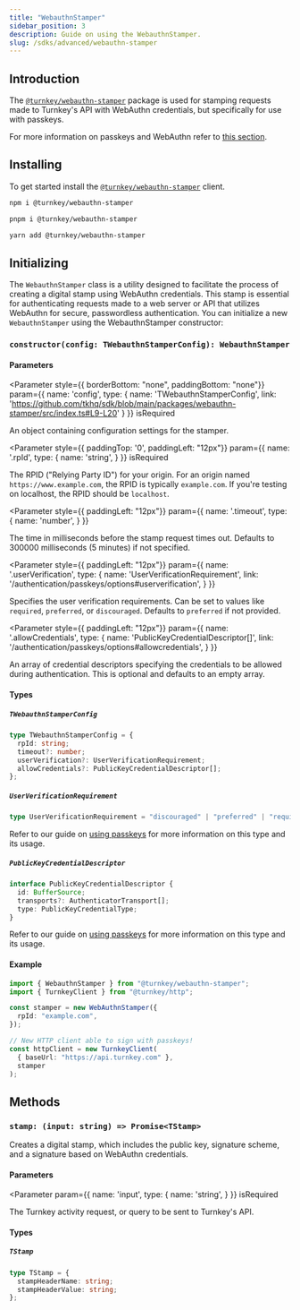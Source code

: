 ```yaml
---
title: "WebauthnStamper"
sidebar_position: 3
description: Guide on using the WebauthnStamper.
slug: /sdks/advanced/webauthn-stamper
---
```



## Introduction

The [`@turnkey/webauthn-stamper`](https://www.npmjs.com/package/@turnkey/webauthn-stamper)
package is used for stamping requests made to Turnkey's API with WebAuthn credentials, but specifically for use with passkeys.

For more information on passkeys and WebAuthn refer to [this section](/authentication/passkeys/introduction).

## Installing

To get started install the [`@turnkey/webauthn-stamper`](https://www.npmjs.com/package/@turnkey/webauthn-stamper) client.

<Tabs>
  <TabItem value="npm" label="npm" default>

```bash
npm i @turnkey/webauthn-stamper
```

  </TabItem>
  <TabItem value="pnpm" label="pnpm">

```bash
pnpm i @turnkey/webauthn-stamper
```

  </TabItem>
  <TabItem value="yarn" label="yarn">

```bash
yarn add @turnkey/webauthn-stamper
```

  </TabItem>
</Tabs>

## Initializing

The `WebauthnStamper` class is a utility designed to facilitate the process of creating a digital stamp using WebAuthn credentials.
This stamp is essential for authenticating requests made to a web server or API that utilizes WebAuthn for secure, passwordless authentication.
You can initialize a new `WebauthnStamper` using the WebauthnStamper constructor:

### `constructor(config: TWebauthnStamperConfig): WebauthnStamper`

#### Parameters

<Parameter
  style={{ borderBottom: "none", paddingBottom: "none"}}
  param={{
    name: 'config',
    type: {
      name: 'TWebauthnStamperConfig',
      link: 'https://github.com/tkhq/sdk/blob/main/packages/webauthn-stamper/src/index.ts#L9-L20'
    }
  }}
  isRequired
>

An object containing configuration settings for the stamper.

</Parameter>

<Parameter
  style={{ paddingTop: '0', paddingLeft: "12px"}}
  param={{
    name: '.rpId',
    type: {
      name: 'string',
    }
  }}
  isRequired
>

The RPID ("Relying Party ID") for your origin.
For an origin named `https://www.example.com`, the RPID is typically `example.com`.
If you're testing on localhost, the RPID should be `localhost`.

</Parameter>

<Parameter
  style={{ paddingLeft: "12px"}}
  param={{
    name: '.timeout',
    type: {
      name: 'number',
    }
  }}
>

The time in milliseconds before the stamp request times out. Defaults to 300000 milliseconds (5 minutes) if not specified.

</Parameter>

<Parameter
  style={{ paddingLeft: "12px"}}
  param={{
    name: '.userVerification',
    type: {
      name: 'UserVerificationRequirement',
      link: '/authentication/passkeys/options#userverification',
    }
  }}
>

Specifies the user verification requirements. Can be set to values like `required`, `preferred`, or `discouraged`. Defaults to `preferred` if not provided.

</Parameter>

<Parameter
  style={{ paddingLeft: "12px"}}
  param={{
    name: '.allowCredentials',
    type: {
      name: 'PublicKeyCredentialDescriptor[]',
      link: '/authentication/passkeys/options#allowcredentials',
    }
  }}
>

An array of credential descriptors specifying the credentials to be allowed during authentication. This is optional and defaults to an empty array.

</Parameter>

#### Types

##### `TWebauthnStamperConfig`

```ts
type TWebauthnStamperConfig = {
  rpId: string;
  timeout?: number;
  userVerification?: UserVerificationRequirement;
  allowCredentials?: PublicKeyCredentialDescriptor[];
};
```

##### `UserVerificationRequirement`

```ts
type UserVerificationRequirement = "discouraged" | "preferred" | "required";
```

Refer to our guide on [using passkeys](/authentication/passkeys/options#userverification) for more information on this type and its usage.

##### `PublicKeyCredentialDescriptor`

```ts
interface PublicKeyCredentialDescriptor {
  id: BufferSource;
  transports?: AuthenticatorTransport[];
  type: PublicKeyCredentialType;
}
```

Refer to our guide on [using passkeys](/authentication/passkeys/options#allowcredentials) for more information on this type and its usage.

#### Example

```ts
import { WebauthnStamper } from "@turnkey/webauthn-stamper";
import { TurnkeyClient } from "@turnkey/http";

const stamper = new WebAuthnStamper({
  rpId: "example.com",
});

// New HTTP client able to sign with passkeys!
const httpClient = new TurnkeyClient(
  { baseUrl: "https://api.turnkey.com" },
  stamper
);
```

## Methods

### `stamp: (input: string) => Promise<TStamp>`

Creates a digital stamp, which includes the public key, signature scheme, and a signature based on WebAuthn credentials.

#### Parameters

<Parameter
  param={{
    name: 'input',
    type: {
      name: 'string',
    }
  }}
  isRequired
>

The Turnkey activity request, or query to be sent to Turnkey's API.

</Parameter>

#### Types

##### `TStamp`

```ts
type TStamp = {
  stampHeaderName: string;
  stampHeaderValue: string;
};
```
